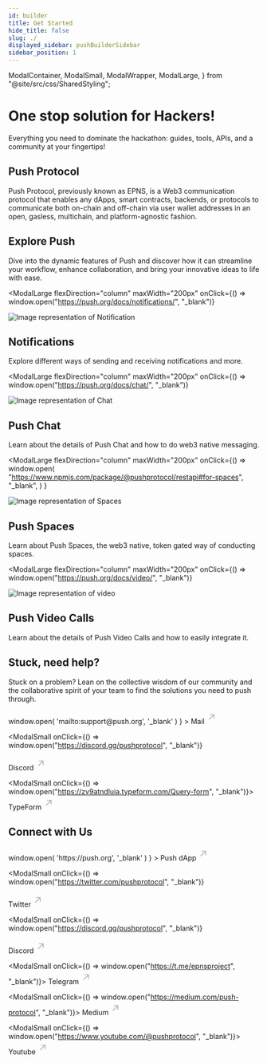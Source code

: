 ```yaml
---
id: builder
title: Get Started
hide_title: false
slug: ./
displayed_sidebar: pushBuilderSidebar
sidebar_position: 1
---
```


  ModalContainer,
  ModalSmall,
  ModalWrapper,
  ModalLarge,
} from "@site/src/css/SharedStyling";

# One stop solution for Hackers!

Everything you need to dominate the hackathon: guides, tools, APIs, and a community at your fingertips!

## Push Protocol

Push Protocol, previously known as EPNS, is a Web3 communication protocol that enables any dApps, smart contracts, backends, or protocols to communicate both on-chain and off-chain via user wallet addresses in an open, gasless, multichain, and platform-agnostic fashion.

## Explore Push

Dive into the dynamic features of Push and discover how it can streamline your workflow, enhance collaboration, and bring your innovative ideas to life with ease.

<ModalContainer>

<ModalLarge
  flexDirection="column"
  maxWidth="200px"
  onClick={() => window.open("https://push.org/docs/notifications/", "_blank")}
>
  <div>
    <img
      src={require("/static/assets/docs/docshub/notification.png").default}
      srcSet={`${
        require("/static/assets/docs/docshub/notification@2x.png").default
      } 2x, ${
        require("/static/assets/docs/docshub/notification@3x.png").default
      } 3x`}
      alt="Image representation of Notification"
    />
  </div>
  <ModalWrapper>
    <span>
      <h2>Notifications</h2>
    </span>
    <span>
      <p>
        Explore different ways of sending and receiving notifications and more.
      </p>
    </span>
  </ModalWrapper>
</ModalLarge>

<ModalLarge
  flexDirection="column"
  maxWidth="200px"
  onClick={() => window.open("https://push.org/docs/chat/", "_blank")}
>
  <div>
    <img
      src={require("/static/assets/docs/docshub/message.png").default}
      srcSet={`${
        require("/static/assets/docs/docshub/message@2x.png").default
      } 2x, ${
        require("/static/assets/docs/docshub/message@3x.png").default
      } 3x`}
      alt="Image representation of Chat"
    />
  </div>
  <ModalWrapper>
    <span>
      <h2>Push Chat</h2>
    </span>
    <span>
      <p>
        Learn about the details of Push Chat and how to do web3 native
        messaging.
      </p>
    </span>
  </ModalWrapper>
</ModalLarge>

<ModalLarge
  flexDirection="column"
  maxWidth="200px"
  onClick={() =>
    window.open(
      "https://www.npmjs.com/package/@pushprotocol/restapi#for-spaces",
      "_blank",
    )
  }
>
  <div>
    <img
      src={require("/static/assets/docs/docshub/spaces.png").default}
      srcSet={`${
        require("/static/assets/docs/docshub/spaces@2x.png").default
      } 2x, ${require("/static/assets/docs/docshub/spaces@3x.png").default} 3x`}
      alt="Image representation of Spaces"
    />
  </div>
  <ModalWrapper>
    <span>
      <h2>Push Spaces</h2>
    </span>
    <span>
      <p>
        Learn about Push Spaces, the web3 native, token gated way of conducting
        spaces.
      </p>
    </span>
  </ModalWrapper>
</ModalLarge>

<ModalLarge
  flexDirection="column"
  maxWidth="200px"
  onClick={() => window.open("https://push.org/docs/video/", "_blank")}
>
  <div>
    <img
      src={require("/static/assets/docs/docshub/video.png").default}
      srcSet={`${
        require("/static/assets/docs/docshub/video@2x.png").default
      } 2x, ${require("/static/assets/docs/docshub/video@3x.png").default} 3x`}
      alt="Image representation of video"
    />
  </div>
  <ModalWrapper>
    <span>
      <h2>Push Video Calls</h2>
    </span>
    <span>
      <p>
        Learn about the details of Push Video Calls and how to easily integrate
        it.
      </p>
    </span>
  </ModalWrapper>
</ModalLarge>

</ModalContainer>

## Stuck, need help?

Stuck on a problem? Lean on the collective wisdom of our community and the collaborative spirit of your team to find the solutions you need to push through.

<ModalContainer>
<ModalSmall
  onClick={() =>
    window.open(
      'mailto:support@push.org',
      '_blank'
    )
  }
>
  <ModalWrapper>
    <span>
      Mail
      <svg
        width="20"
        height="28"
        viewBox="0 0 29 28"
        fill="none"
        xmlns="http://www.w3.org/2000/svg"
      >
        <path
          d="m7.501 21.001 14-14M10.125 7.001H21.5v11.375"
          stroke="#A0A3B1"
          stroke-width="2"
          stroke-linecap="round"
          stroke-linejoin="round"
        ></path>
      </svg>
    </span>
  </ModalWrapper>
</ModalSmall>

<ModalSmall
  onClick={() => window.open("https://discord.gg/pushprotocol", "_blank")}
>
  <ModalWrapper>
    <span>
      Discord
      <svg
        width="20"
        height="28"
        viewBox="0 0 29 28"
        fill="none"
        xmlns="http://www.w3.org/2000/svg"
      >
        <path
          d="m7.501 21.001 14-14M10.125 7.001H21.5v11.375"
          stroke="#A0A3B1"
          stroke-width="2"
          stroke-linecap="round"
          stroke-linejoin="round"
        ></path>
      </svg>
    </span>
  </ModalWrapper>
</ModalSmall>

<ModalSmall onClick={() => window.open("https://zv9atndluia.typeform.com/Query-form", "_blank")}>
  <ModalWrapper>
    <span>
      TypeForm
      <svg
        width="20"
        height="28"
        viewBox="0 0 29 28"
        fill="none"
        xmlns="http://www.w3.org/2000/svg"
      >
        <path
          d="m7.501 21.001 14-14M10.125 7.001H21.5v11.375"
          stroke="#A0A3B1"
          stroke-width="2"
          stroke-linecap="round"
          stroke-linejoin="round"
        ></path>
      </svg>
    </span>
  </ModalWrapper>
</ModalSmall>

</ModalContainer>


## Connect with Us

<ModalContainer>
<ModalSmall
  onClick={() =>
    window.open(
      'https://push.org',
      '_blank'
    )
  }
>
  <ModalWrapper>
    <span>
      Push dApp
      <svg
        width="20"
        height="28"
        viewBox="0 0 29 28"
        fill="none"
        xmlns="http://www.w3.org/2000/svg"
      >
        <path
          d="m7.501 21.001 14-14M10.125 7.001H21.5v11.375"
          stroke="#A0A3B1"
          stroke-width="2"
          stroke-linecap="round"
          stroke-linejoin="round"
        ></path>
      </svg>
    </span>
  </ModalWrapper>
</ModalSmall>

<ModalSmall
  onClick={() => window.open("https://twitter.com/pushprotocol", "_blank")}
>
  <ModalWrapper>
    <span>
      Twitter
      <svg
        width="20"
        height="28"
        viewBox="0 0 29 28"
        fill="none"
        xmlns="http://www.w3.org/2000/svg"
      >
        <path
          d="m7.501 21.001 14-14M10.125 7.001H21.5v11.375"
          stroke="#A0A3B1"
          stroke-width="2"
          stroke-linecap="round"
          stroke-linejoin="round"
        ></path>
      </svg>
    </span>
  </ModalWrapper>
</ModalSmall>

<ModalSmall
  onClick={() => window.open("https://discord.gg/pushprotocol", "_blank")}
>
  <ModalWrapper>
    <span>
      Discord
      <svg
        width="20"
        height="28"
        viewBox="0 0 29 28"
        fill="none"
        xmlns="http://www.w3.org/2000/svg"
      >
        <path
          d="m7.501 21.001 14-14M10.125 7.001H21.5v11.375"
          stroke="#A0A3B1"
          stroke-width="2"
          stroke-linecap="round"
          stroke-linejoin="round"
        ></path>
      </svg>
    </span>
  </ModalWrapper>
</ModalSmall>

<ModalSmall onClick={() => window.open("https://t.me/epnsproject", "_blank")}>
  <ModalWrapper>
    <span>
      Telegram
      <svg
        width="20"
        height="28"
        viewBox="0 0 29 28"
        fill="none"
        xmlns="http://www.w3.org/2000/svg"
      >
        <path
          d="m7.501 21.001 14-14M10.125 7.001H21.5v11.375"
          stroke="#A0A3B1"
          stroke-width="2"
          stroke-linecap="round"
          stroke-linejoin="round"
        ></path>
      </svg>
    </span>
  </ModalWrapper>
</ModalSmall>

<ModalSmall onClick={() => window.open("https://medium.com/push-protocol", "_blank")}>
  <ModalWrapper>
    <span>
      Medium
      <svg
        width="20"
        height="28"
        viewBox="0 0 29 28"
        fill="none"
        xmlns="http://www.w3.org/2000/svg"
      >
        <path
          d="m7.501 21.001 14-14M10.125 7.001H21.5v11.375"
          stroke="#A0A3B1"
          stroke-width="2"
          stroke-linecap="round"
          stroke-linejoin="round"
        ></path>
      </svg>
    </span>
  </ModalWrapper>
</ModalSmall>

<ModalSmall onClick={() => window.open("https://www.youtube.com/@pushprotocol", "_blank")}>
  <ModalWrapper>
    <span>
      Youtube
      <svg
        width="20"
        height="28"
        viewBox="0 0 29 28"
        fill="none"
        xmlns="http://www.w3.org/2000/svg"
      >
        <path
          d="m7.501 21.001 14-14M10.125 7.001H21.5v11.375"
          stroke="#A0A3B1"
          stroke-width="2"
          stroke-linecap="round"
          stroke-linejoin="round"
        ></path>
      </svg>
    </span>
  </ModalWrapper>
</ModalSmall>

</ModalContainer>